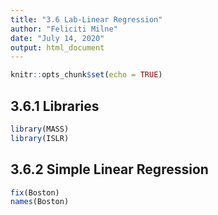 ---
title: "3.6 Lab-Linear Regression"
author: "Feliciti Milne"
date: "July 14, 2020"
output: html_document
---

```{r setup, include=FALSE}
knitr::opts_chunk$set(echo = TRUE)
```

## 3.6.1 Libraries
```{r}
library(MASS)
library(ISLR)
```

## 3.6.2 Simple Linear Regression
```{r}
fix(Boston)
names(Boston)
```

